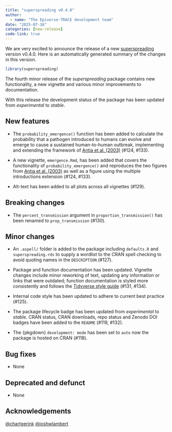 ```yaml
---
title: "superspreading v0.4.0"
author:
  - name: "The Epiverse-TRACE development team"
date: "2025-07-16"
categories: [new-release]
code-link: true
---
```


<!-- markdownlint-disable-next-line -->
We are very excited to announce the release of a new [superspreading](https://epiverse-trace.github.io/superspreading) version v0.4.0.
Here is an automatically generated summary of the changes in this version.

```r
library(superspreading)
```

The fourth minor release of the _superspreading_ package contains new functionality, a new vignette and various minor improvements to documentation.

With this release the development status of the package has been updated from _experimental_ to _stable_.

## New features

* The `probability_emergence()` function has been added to calculate the probability that a pathogen introduced to humans can evolve and emerge to cause a sustained human-to-human outbreak, implementing and extending the framework of [Antia et al. (2003)](https://doi.org/10.1038/nature02104) (#124, #133).

* A new vignette, `emergence.Rmd`, has been added that covers the functionality of `probability_emergence()` and reproduces the two figures from [Antia et al. (2003)](https://doi.org/10.1038/nature02104) as well as a figure using the multiple introductions extension (#124, #133).

* Alt-text has been added to all plots across all vignettes (#129).

## Breaking changes

* The `percent_transmission` argument in `proportion_transmission()` has been renamed to `prop_transmission` (#130).

## Minor changes

* An `.aspell/` folder is added to the package including `defaults.R` and `superspreading.rds` to supply a wordlist to the CRAN spell checking to avoid quoting names in the `DESCRIPTION` (#127).

* Package and function documentation has been updated. Vignette changes include minor reworking of text, updating any information or links that were outdated; function documentation is styled more consistently and follows the [Tidyverse style guide](https://style.tidyverse.org/documentation.html) (#131, #134).

* Internal code style has been updated to adhere to current best practice (#125).

* The package lifecycle badge has been updated from _experimental_ to _stable_. CRAN status, CRAN downloads, repo status and Zenodo DOI badges have been added to the `README` (#119, #132).

* The {pkgdown} `development: mode` has been set to `auto` now the package is hosted on CRAN (#118).

## Bug fixes

* None

## Deprecated and defunct

* None

## Acknowledgements

[&#x0040;chartgerink](https://github.com/chartgerink) [&#x0040;joshwlambert](https://github.com/joshwlambert)
